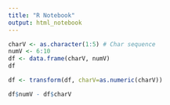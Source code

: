 ```yaml
---
title: "R Notebook"
output: html_notebook
---
```


```r
charV <- as.character(1:5) # Char sequence
numV <- 6:10
df <- data.frame(charV, numV)
df
```
```r
df <- transform(df, charV=as.numeric(charV))
```

```r
df$numV - df$charV
```

